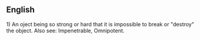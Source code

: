 ==English==
1) An oject being so strong or hard that it is impossible to break or "destroy" the object.
Also see: Impenetrable, Omnipotent.